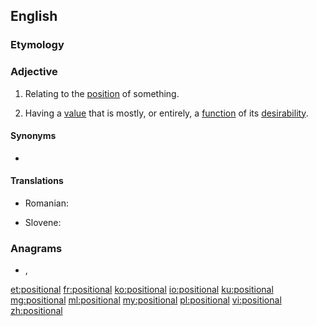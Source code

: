 ==English==

===Etymology===
{{suffix|en|position|al}}

===Adjective===
{{en-adj|-}}

# Relating to the [[position]] of something.
# {{lb|en|economics}} Having a [[value]] that is mostly, or entirely, a [[function]] of its [[desirability]].

====Synonyms====
* {{l|en|locational}}

====Translations====
{{trans-top|positional}}
* Romanian: {{t+|ro|pozițional}}
{{trans-mid}}
* Slovene: {{t|sl|položájen}}
{{trans-bottom}}

===Anagrams===
* {{l|en|isopointal}}, {{l|en|spoliation}}

[[et:positional]]
[[fr:positional]]
[[ko:positional]]
[[io:positional]]
[[ku:positional]]
[[mg:positional]]
[[ml:positional]]
[[my:positional]]
[[pl:positional]]
[[vi:positional]]
[[zh:positional]]